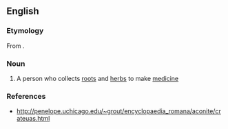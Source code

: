 ==English==

===Etymology===
From {{suffix|rhizotomy|ist|lang=en}}.

===Noun===
{{en-noun}}

# {{lb|en|obsolete}} A person who collects [[root]]s and [[herb]]s to make [[medicine]]

===References===
* http://penelope.uchicago.edu/~grout/encyclopaedia_romana/aconite/crateuas.html